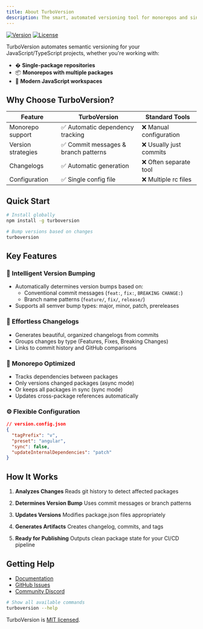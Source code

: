 ```yaml
---
title: About TurboVersion
description: The smart, automated versioning tool for monorepos and single-package projects
---
```


[![Version](https://img.shields.io/npm/v/turboversion)](https://npmjs.com/package/turboversion)
[![License](https://img.shields.io/badge/license-MIT-blue)](https://github.com/turboversion/turboversion/blob/main/LICENSE)

TurboVersion automates semantic versioning for your JavaScript/TypeScript projects, whether you're working with:

- � **Single-package repositories**
- 📦 **Monorepos with multiple packages**
- 🚀 **Modern JavaScript workspaces**

## Why Choose TurboVersion?

| Feature        | TurboVersion | Standard Tools |
|---------------|-------------|----------------|
| Monorepo support | ✅ Automatic dependency tracking | ❌ Manual configuration |
| Version strategies | ✅ Commit messages & branch patterns | ❌ Usually just commits |
| Changelogs     | ✅ Automatic generation | ❌ Often separate tool |
| Configuration  | ✅ Single config file | ❌ Multiple rc files |

## Quick Start

```bash
# Install globally
npm install -g turboversion

# Bump versions based on changes
turboversion
```

## Key Features

### 🚦 Intelligent Version Bumping
- Automatically determines version bumps based on:
  - Conventional commit messages (`feat:`, `fix:`, `BREAKING CHANGE:`)
  - Branch name patterns (`feature/`, `fix/`, `release/`)
- Supports all semver bump types: major, minor, patch, prereleases

### 📜 Effortless Changelogs
- Generates beautiful, organized changelogs from commits
- Groups changes by type (Features, Fixes, Breaking Changes)
- Links to commit history and GitHub comparisons

### 🧩 Monorepo Optimized
- Tracks dependencies between packages
- Only versions changed packages (async mode)
- Or keeps all packages in sync (sync mode)
- Updates cross-package references automatically

### ⚙️ Flexible Configuration
```json
// version.config.json
{
  "tagPrefix": "v",
  "preset": "angular",
  "sync": false,
  "updateInternalDependencies": "patch"
}
```

## How It Works

1. **Analyzes Changes**
   Reads git history to detect affected packages

2. **Determines Version Bump**
   Uses commit messages or branch patterns

3. **Updates Versions**
   Modifies package.json files appropriately

4. **Generates Artifacts**
   Creates changelog, commits, and tags

5. **Ready for Publishing**
   Outputs clean package state for your CI/CD pipeline

## Getting Help

- [Documentation](https://turboversion.dev/docs)
- [GitHub Issues](https://github.com/turboversion/turboversion/issues)
- [Community Discord](https://discord.gg/turboversion)

```bash
# Show all available commands
turboversion --help
```

TurboVersion is [MIT licensed](https://github.com/turboversion/turboversion/blob/main/LICENSE).
